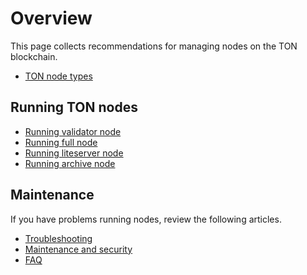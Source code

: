 
# Overview

This page collects recommendations for managing nodes on the TON blockchain.

- [TON node types](/v3/documentation/nodes/overview)

## Running TON nodes

- [Running validator node](/v3/guidelines/nodes/running-nodes/validator-node)
- [Running full node](/v3/guidelines/nodes/running-nodes/full-node)
- [Running liteserver node](/v3/guidelines/nodes/running-nodes/liteserver-node)
- [Running archive node](/v3/guidelines/nodes/running-nodes/archive-node)

## Maintenance

If you have problems running nodes, review the following articles.

- [Troubleshooting](/v3/guidelines/nodes/nodes-troubleshooting)
- [Maintenance and security](/v3/guidelines/nodes/node-maintenance-and-security)
- [FAQ](/v3/guidelines/nodes/faq)

<Feedback />
